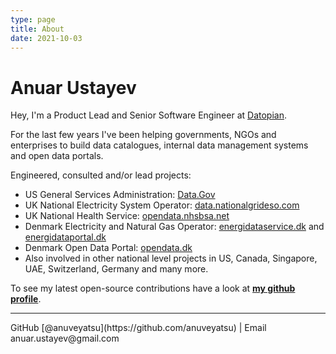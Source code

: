 ```yaml
---
type: page
title: About
date: 2021-10-03
---
```


# Anuar Ustayev

Hey, I'm a Product Lead and Senior Software Engineer at [Datopian](https://www.datopian.com/).

For the last few years I've been helping governments, NGOs and enterprises to build data catalogues, internal data management systems and open data portals.

Engineered, consulted and/or lead projects:

- US General Services Administration: [Data.Gov](https://www.data.gov/)
- UK National Electricity System Operator: [data.nationalgrideso.com](https://data.nationalgrideso.com/)
- UK National Health Service: [opendata.nhsbsa.net](https://opendata.nhsbsa.net/)
- Denmark Electricity and Natural Gas Operator: [energidataservice.dk](https://www.energidataservice.dk/) and [energidataportal.dk](https://www.energidataportal.dk/)
- Denmark Open Data Portal: [opendata.dk](https://www.opendata.dk/)
- Also involved in other national level projects in US, Canada, Singapore, UAE, Switzerland, Germany and many more.

To see my latest open-source contributions have a look at [**my github profile**](https://github.com/anuveyatsu).

---

<div>
  GitHub [@anuveyatsu](https://github.com/anuveyatsu)  |  Email anuar.ustayev@gmail.com
</div>
